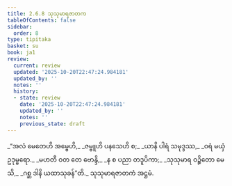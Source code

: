 ```yaml
---
title: 2.6.8 သုသုမာရဇာတက
tableOfContents: false
sidebar:
  order: 8
type: tipitaka
basket: su
book: ja1
review:
  current: review
  updated: '2025-10-20T22:47:24.984181'
  updated_by: ''
  notes: ''
  history:
  - state: review
    date: '2025-10-20T22:47:24.984181'
    updated_by: ''
    notes: ''
    previous_state: draft
---
```



<DynamicBreadcrumb />


<ReviewStatus review={frontmatter.review} showDetails={true} />

<HypothesisAnnotation frontmatter={frontmatter} />

<Division number="115" book="ja1" e="ch" v="22" p="55">

<Paragraph number="527" type="verses" book="ja1">
_“အလံ မေတေဟိ အမ္ဗေဟိ,_  
_ဇမ္ဗူဟိ ပနသေဟိ စ;_  
_ယာနိ ပါရံ သမုဒ္ဒဿ,_  
_ဝရံ မယှံ ဥဒုမ္ဗရော._  

</Paragraph>

</Division>
<Division number="116" book="ja1" e="ch" v="22" p="55">

<Paragraph number="528" type="verses" book="ja1">
_မဟတီ ဝတ တေ ဗောန္ဒိ,_  
_န စ ပညာ တဒူပိကာ;_  
_သုသုမာရ ဝဉ္စိတော မေသိ,_  
_ဂစ္ဆ ဒါနိ ယထာသုခန်”တိ._  


</Paragraph>
</Division>

<Paragraph number="529" type="center" book="ja1">
သုသုမာရဇာတကံ အဋ္ဌမံ.
</Paragraph>